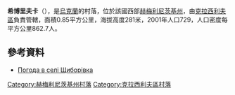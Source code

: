 {{coord|49|40|21|N|27|1|10|E|scale:100000|display=title}}

'''希博里夫卡'''（{{lang-uk|Щиборівка}}），是[[烏克蘭|烏克蘭]]的村落，位於該國西部[[赫梅利尼茨基州|赫梅利尼茨基州]]，由[[克拉西利夫區|克拉西利夫區]]負責管轄，面積0.85平方公里，海拔高度281米，2001年人口729，人口密度每平方公里862.7人。

==參考資料==
* [http://weather.in.ua/ua/hmel'nickaja/29268 Погода в селі Щиборівка] {{Wayback|url=http://weather.in.ua/ua/hmel'nickaja/29268 |date=20111220122310 }}

{{DEFAULTSORT:Щиборівка}}
[[Category:赫梅利尼茨基州村落|Category:赫梅利尼茨基州村落]]
[[Category:克拉西利夫區村落|Category:克拉西利夫區村落]]


{{Khmelnytskyi-geo-stub}}